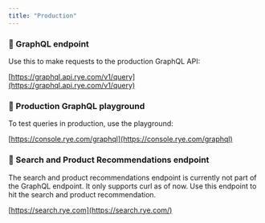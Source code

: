 ```yaml
---
title: "Production"
---
```


### 🚀 GraphQL endpoint

Use this to make requests to the production GraphQL API:

[https://graphql.api.rye.com/v1/query](https://graphql.api.rye.com/v1/query)

### 🎢 Production GraphQL playground

To test queries in production, use the playground:

[https://console.rye.com/graphql](https://console.rye.com/graphql)

### 🚀 Search and Product Recommendations endpoint

The search and product recommendations endpoint is currently not part of the GraphQL endpoint. It only supports curl as of now. Use this endpoint to hit the search and product recommendation.

[https://search.rye.com](https://search.rye.com/)